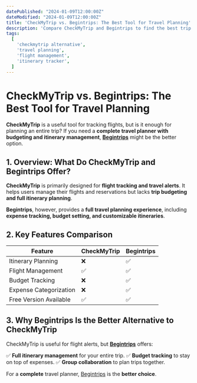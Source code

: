 ```yaml
---
datePublished: "2024-01-09T12:00:00Z"
dateModified: "2024-01-09T12:00:00Z"
title: 'CheckMyTrip vs. Begintrips: The Best Tool for Travel Planning'
description: 'Compare CheckMyTrip and Begintrips to find the best trip planner. Discover why budgeting, itinerary planning, and expense tracking make Begintrips a better alternative.'
tags:
  [
    'checkmytrip alternative',
    'travel planning',
    'flight management',
    'itinerary tracker',
  ]
---
```



# **CheckMyTrip vs. Begintrips: The Best Tool for Travel Planning**

**CheckMyTrip** is a useful tool for tracking flights, but is it enough for planning an entire trip? If you need a **complete travel planner with budgeting and itinerary management**, **[Begintrips](https://www.begintrips.com)** might be the better option.

## **1. Overview: What Do CheckMyTrip and Begintrips Offer?**

**CheckMyTrip** is primarily designed for **flight tracking and travel alerts**. It helps users manage their flights and reservations but lacks **trip budgeting and full itinerary planning**.

**Begintrips**, however, provides a **full travel planning experience**, including **expense tracking, budget setting, and customizable itineraries**.

## **2. Key Features Comparison**

| Feature                | **CheckMyTrip** | **Begintrips** |
| ---------------------- | --------------- | -------------- |
| Itinerary Planning     | ❌              | ✅             |
| Flight Management      | ✅              | ✅             |
| Budget Tracking        | ❌              | ✅             |
| Expense Categorization | ❌              | ✅             |
| Free Version Available | ✅              | ✅             |

## **3. Why Begintrips Is the Better Alternative to CheckMyTrip**

CheckMyTrip is useful for flight alerts, but **[Begintrips](https://www.begintrips.com)** offers:

✅ **Full itinerary management** for your entire trip.
✅ **Budget tracking** to stay on top of expenses.
✅ **Group collaboration** to plan trips together.

For a **complete** travel planner, [Begintrips](https://www.begintrips.com) is the **better choice**.

<CallToAction />
